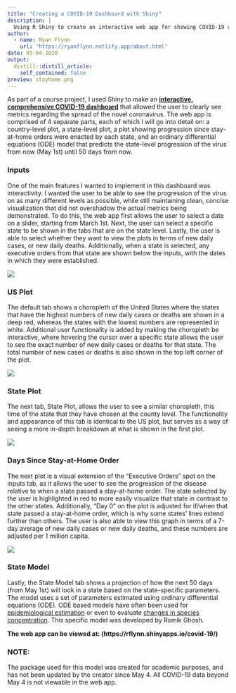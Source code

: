 ```yaml
---
title: "Creating a COVID-19 Dashboard with Shiny"
description: |
  Using R Shiny to create an interactive web app for showing COVID-19 related metrics.
author:
  - name: Ryan Flynn
    url: "https://ryanflynn.netlify.app/about.html"
date: 05-04-2020
output:
  distill::distill_article:
    self_contained: false
preview: stayhome.png
---
```


As part of a course project, I used Shiny to make an [**interactive, comprehensive COVID-19 dashboard**](https://rflynn.shinyapps.io/covid-19/) that allowed the user to clearly see metrics regarding the spread of the novel coronavirus. The web app is comprised of 4 separate parts, each of which I will go into detail on: a country-level plot, a state-level plot, a plot showing progression since stay-at-home orders were enacted by each state, and an ordinary differential equations (ODE) model that predicts the state-level progression of the virus from now (May 1st) until 50 days from now.  

### Inputs

One of the main features I wanted to implement in this dashboard was interactivity. I wanted the user to be able to see the progression of the virus on as many different levels as possible, while still maintaining clean, concise visualization that did not overshadow the actual metrics being demonstrated. To do this, the web app first allows the user to select a date on a slider, starting from March 1st. Next, the user can select a specific state to be shown in the tabs that are on the state level. Lastly, the user is able to select whether they want to view the plots in terms of new daily cases, or new daily deaths. Additionally, when a state is selected, any executive orders from that state are shown below the inputs, with the dates in which they were established.  

![](inputs.png)

### US Plot  

The default tab shows a choropleth of the United States where the states that have the highest numbers of new daily cases or deaths are shown in a deep red, whereas the states with the lowest numbers are represented in white. Additional user functionality is added by making the choropleth be interactive, where hovering the cursor over a specific state allows the user to see the exact number of new daily cases or deaths for that state. The total number of new cases or deaths is also shown in the top left corner of the plot.  

![](us_plot.png)

### State Plot

The next tab, State Plot, allows the user to see a similar choropleth, this time of the state that they have chosen at the county level. The functionality and appearance of this tab is identical to the US plot, but serves as a way of seeing a more in-depth breakdown at what is shown in the first plot.

![](state_plot.png)

### Days Since Stay-at-Home Order

The next plot is a visual extension of the "Executive Orders" spot on the inputs tab, as it allows the user to see the progression of the disease relative to when a state passed a stay-at-home order. The state selected by the user is highlighted in red to more easily visualize that state in contrast to the other states. Additionally, "Day 0" on the plot is adjusted for if/when that state passed a stay-at-home order, which is why some states' lines extend further than others. The user is also able to view this graph in terms of a 7-day average of new daily cases or new daily deaths, and these numbers are adjusted per 1 million capita.  

![](stayhome.png)

### State Model

Lastly, the State Model tab shows a projection of how the next 50 days (from May 1st) will look in a state based on the state-specific parameters. The model uses a set of parameters estimated using ordinary differential equations (ODE). ODE based models have often been used for [epidemiological estimation](https://en.wikipedia.org/wiki/Compartmental_models_in_epidemiology) or even to evaluate [changes in species concentration](https://www.sciencedirect.com/science/article/pii/B9780128036976000059). This specific model was developed by Romik Ghosh.  

**The web app can be viewed at: (https://rflynn.shinyapps.io/covid-19/)**

### NOTE:
The package used for this model was created for academic purposes, and has not been updated by the creator since May 4. All COVID-19 data beyond May 4 is not viewable in the web app.